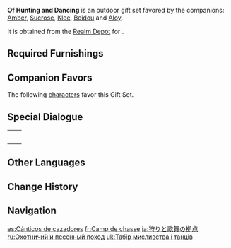 {{Furnishing Infobox
|id             = 350045
|image          = Furnishing Set Of Hunting and Dancing Display.png
|category       = Outdoor Set
|subcategory    = Gift Set
|quality        = 4
|adeptal_energy = 760
|load           = 1,735
|description    = An encampment set up with some skill that has referenced the famed writings of the researcher [[Jacob Musk|Musk]] to recreate a [[hilichurl]] dwelling, and which can be used to study their living habits.<br />They say that in the past, the [[Knights of Favonius]] would set up such camps and engage in detailed planning, led by the Outriders, ahead of expeditions against monsters. The seafaring [[Crux Fleet]] also tends to set sand tables up in a similar fashion based on various sources of intelligence to simulate boarding an island and clearing it of monsters.
|mention        = Jacob Musk
|blueprint      = Realm Depot
}}
'''Of Hunting and Dancing''' is an outdoor gift set favored by the companions: [[Amber]], [[Sucrose]], [[Klee]], [[Beidou]] and [[Aloy]].

It is obtained from the [[Realm Depot]] for {{Item|Realm Currency|24|x=240}}.

==Required Furnishings==
{{Recipe
|type = Gift Set
|Hardwood Weapon Rack = 1
|Fir Weapon Rack = 1
|Fir Shelves = 1
|Hilichurl Totem Fence = 2
|Wooden Hilichurl Fence = 2
|Hilichurl Horned Pot = 1
|Hilichurl Archery Target = 1
|Hilichurl Straw Hut = 1
|Two-Story Hilichurl Sentry Tower = 1
|Hilichurl Chieftain Hall = 1
|Hilichurl Spiral Watchtower = 1
|Hilichurl Outpost Hut = 1
|Mature Cuihua Tree = 1
|"Dainty Fists" = 1
|Hiding Grazestone = 1
|Hazel Wildvest = 1
|Overgrown Wildvest = 1
|"The Color of the Wind" = 1
|sort = Hardwood Weapon Rack;Fir Weapon Rack;Fir Shelves;Hilichurl Totem Fence;Wooden Hilichurl Fence;Hilichurl Horned Pot;Hilichurl Archery Target;Hilichurl Straw Hut;Two-Story Hilichurl Sentry Tower;Hilichurl Chieftain Hall;Hilichurl Spiral Watchtower;Hilichurl Outpost Hut;Mature Cuihua Tree;"Dainty Fists";Hiding Grazestone;Hazel Wildvest;Overgrown Wildvest;"The Color of the Wind"
|yield = 0
}}

==Companion Favors==
The following [[characters]] favor this Gift Set.
{{Companion/Header}}
{{Companion
|character = Aloy
|rewards = {{Card|Primogem|20}}{{Card|Guide to Freedom|2}}{{Card|Mora|20,000}}
}}
{{Companion
|character = Amber
|rewards = {{Card|Primogem|20}}{{Card|Guide to Freedom|2}}{{Card|Mora|20,000}}
}}
{{Companion
|character = Beidou
|rewards = {{Card|Primogem|20}}{{Card|Guide to Gold|2}}{{Card|Mora|20,000}}
}}
{{Companion
|character = Klee
|rewards = {{Card|Primogem|20}}{{Card|Guide to Freedom|2}}{{Card|Mora|20,000}}
}}
{{Companion
|character = Sucrose
|rewards = {{Card|Primogem|20}}{{Card|Guide to Freedom|2}}{{Card|Mora|20,000}}
}}
{{Companion/Footer}}

==Special Dialogue==
{{HousingCompanion|favorite}}

{| class="wikitable"
|-
| {{Card|Aloy}} || {{Transclude|Aloy/Companion|Of Hunting and Dancing}}
|-
| {{Card|Amber}} || {{Transclude|Amber/Companion|Of Hunting and Dancing}}
|-
| {{Card|Beidou}} || {{Transclude|Beidou/Companion|Of Hunting and Dancing}}
|-
| {{Card|Klee}} || {{Transclude|Klee/Companion|Of Hunting and Dancing}}
|-
| {{Card|Sucrose}} || {{Transclude|Sucrose/Companion|Of Hunting and Dancing}}
|}

==Other Languages==
{{Other Languages
|en      = Of Hunting and Dancing
|zhs     = 狩猎与歌舞之营
|zhs_rm  = Shòuliè yǔ Gēwǔ zhī Yíng
|zht     = 狩獵與歌舞之營
|zht_rm  = Shòuliè yǔ Gēwǔ zhī Yíng
|zh_tl   = Camp of Hunting and Song and Dance
|ja      = 狩りと歌舞の拠点
|ja_rm   = Kari to Kabu no Kyoten
|ja_tl   = Camp of Hunting and Song and Dance
|ko      = 사냥과 가무의 캠프
|ko_rm   = Sanyanggwa Gamu-ui Kaempeu
|ko_tl   = Camp of Hunting and Song and Dance
|es      = Cánticos de cazadores
|es_tl   = Songs of Hunters
|fr      = Camp de chasse
|fr_tl   = Hunting Camp
|ru      = Охотничий и песенный поход
|ru_tl   = Hunt and Song March
|th      = แคมป์ของนักล่าและเสียงเพลง
|th_rm   = 
|th_tl   = 
|vi      = Doanh Trại Săn Bắn Và Múa Ca
|vi_tl   = 
|de      = Von Jagd und Tanz
|de_tl   = Of Hunt and Dance
|id      = Kemah Berburu dan Menari
|id_tl   = Hunting and Dancing Camp
|pt      = Acampamento de Caça e Canções
|pt_tl   = 
|tr      = Neşeli Av Kampı
|tr_tl   = 
|it      = Campo da caccia
|it_tl   = 
}}

==Change History==
{{Change History|1.6}}

==Navigation==
{{Furnishing Navbox/Sets|type=gift}}

[[es:Cánticos de cazadores]]
[[fr:Camp de chasse]]
[[ja:狩りと歌舞の拠点]]
[[ru:Охотничий и песенный поход]]
[[uk:Табір мисливства і танців]]